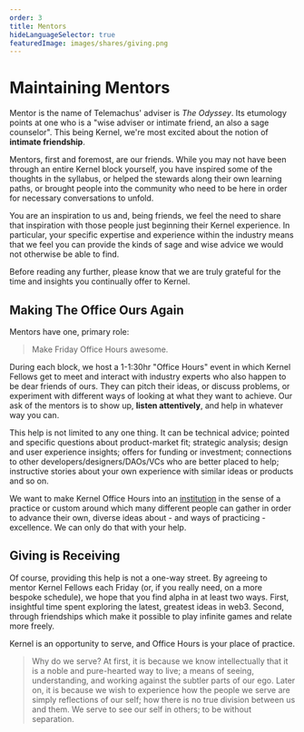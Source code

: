 ```yaml
---
order: 3
title: Mentors
hideLanguageSelector: true
featuredImage: images/shares/giving.png
---
```


# Maintaining Mentors

Mentor is the name of Telemachus' adviser is _The Odyssey_. Its etumology points at one who is a "wise adviser or intimate friend, an also a sage counselor". This being Kernel, we're most excited about the notion of **intimate friendship**.

Mentors, first and foremost, are our friends. While you may not have been through an entire Kernel block yourself, you have inspired some of the thoughts in the syllabus, or helped the stewards along their own learning paths, or brought people into the community who need to be here in order for necessary conversations to unfold.

You are an inspiration to us and, being friends, we feel the need to share that inspiration with those people just beginning their Kernel experience. In particular, your specific expertise and experience within the industry means that we feel you can provide the kinds of sage and wise advice we would not otherwise be able to find.

Before reading any further, please know that we are truly grateful for the time and insights you continually offer to Kernel.

## Making The Office Ours Again

Mentors have one, primary role:

> Make Friday Office Hours awesome.

During each block, we host a 1-1:30hr "Office Hours" event in which Kernel Fellows get to meet and interact with industry experts who also happen to be dear friends of ours. They can pitch their ideas, or discuss problems, or experiment with different ways of looking at what they want to achieve. Our ask of the mentors is to show up, **listen attentively**, and help in whatever way you can.

This help is not limited to any one thing. It can be technical advice; pointed and specific questions about product-market fit; strategic analysis; design and user experience insights; offers for funding or investment; connections to other developers/designers/DAOs/VCs who are better placed to help; instructive stories about your own experience with similar ideas or products and so on.

We want to make Kernel Office Hours into an [institution](/learn/module-4) in the sense of a practice or custom around which many different people can gather in order to advance their own, diverse ideas about - and ways of practicing - excellence. We can only do that with your help.

## Giving is Receiving

Of course, providing this help is not a one-way street. By agreeing to mentor Kernel Fellows each Friday (or, if you really need, on a more bespoke schedule), we hope that you find alpha in at least two ways. First, insightful time spent exploring the latest, greatest ideas in web3. Second, through friendships which make it possible to play infinite games and relate more freely.

Kernel is an opportunity to serve, and Office Hours is your place of practice.

> Why do we serve? At first, it is because we know intellectually that it is a noble and pure-hearted way to live; a means of seeing, understanding, and working against the subtler parts of our ego. Later on, it is because we wish to experience how the people we serve are simply reflections of our self; how there is no true division between us and them. We serve to see our self in others; to be without separation.